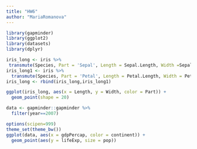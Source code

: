 ```yaml
---
title: "HW6"
author: "MariaRomanova"
---
```


```r
library(gapminder)
library(ggplot2)
library(datasets)
library(dplyr)
```

```r
iris_long <- iris %>%
 transmute(Species, Part = 'Sepal', Length = Sepal.Length, Width =Sepal.Width,)
iris_long1 <- iris %>%
  transmute(Species, Part = 'Petal', Length = Petal.Length, Width = Petal.Width)
iris_long <- rbind(iris_long,iris_long1)
```

```r
ggplot(iris_long, aes(x = Length, y = Width, color = Part)) +
  geom_point(shape = 20)
```

```r
data <- gapminder::gapminder %>%
  filter(year==2007)
```

```r
options(scipen=999)
theme_set(theme_bw()) 
ggplot(data, aes(x = gdpPercap, color = continent)) +
  geom_point(aes(y = lifeExp, size = pop)) 
```






